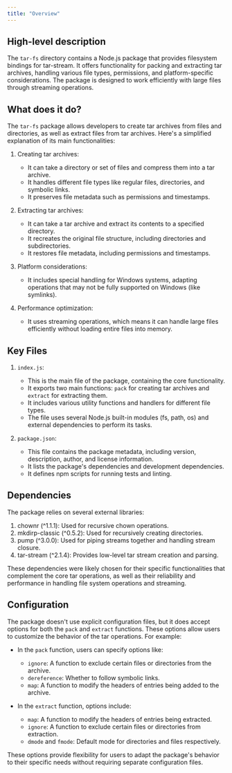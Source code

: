 ```yaml
---
title: "Overview"
---
```


## High-level description
The `tar-fs` directory contains a Node.js package that provides filesystem bindings for tar-stream. It offers functionality for packing and extracting tar archives, handling various file types, permissions, and platform-specific considerations. The package is designed to work efficiently with large files through streaming operations.

## What does it do?
The `tar-fs` package allows developers to create tar archives from files and directories, as well as extract files from tar archives. Here's a simplified explanation of its main functionalities:

1. Creating tar archives:
   - It can take a directory or set of files and compress them into a tar archive.
   - It handles different file types like regular files, directories, and symbolic links.
   - It preserves file metadata such as permissions and timestamps.

2. Extracting tar archives:
   - It can take a tar archive and extract its contents to a specified directory.
   - It recreates the original file structure, including directories and subdirectories.
   - It restores file metadata, including permissions and timestamps.

3. Platform considerations:
   - It includes special handling for Windows systems, adapting operations that may not be fully supported on Windows (like symlinks).

4. Performance optimization:
   - It uses streaming operations, which means it can handle large files efficiently without loading entire files into memory.

## Key Files

1. `index.js`:
   - This is the main file of the package, containing the core functionality.
   - It exports two main functions: `pack` for creating tar archives and `extract` for extracting them.
   - It includes various utility functions and handlers for different file types.
   - The file uses several Node.js built-in modules (fs, path, os) and external dependencies to perform its tasks.

2. `package.json`:
   - This file contains the package metadata, including version, description, author, and license information.
   - It lists the package's dependencies and development dependencies.
   - It defines npm scripts for running tests and linting.

## Dependencies
The package relies on several external libraries:

1. chownr (^1.1.1): Used for recursive chown operations.
2. mkdirp-classic (^0.5.2): Used for recursively creating directories.
3. pump (^3.0.0): Used for piping streams together and handling stream closure.
4. tar-stream (^2.1.4): Provides low-level tar stream creation and parsing.

These dependencies were likely chosen for their specific functionalities that complement the core tar operations, as well as their reliability and performance in handling file system operations and streaming.

## Configuration
The package doesn't use explicit configuration files, but it does accept options for both the `pack` and `extract` functions. These options allow users to customize the behavior of the tar operations. For example:

- In the `pack` function, users can specify options like:
  - `ignore`: A function to exclude certain files or directories from the archive.
  - `dereference`: Whether to follow symbolic links.
  - `map`: A function to modify the headers of entries being added to the archive.

- In the `extract` function, options include:
  - `map`: A function to modify the headers of entries being extracted.
  - `ignore`: A function to exclude certain files or directories from extraction.
  - `dmode` and `fmode`: Default mode for directories and files respectively.

These options provide flexibility for users to adapt the package's behavior to their specific needs without requiring separate configuration files.